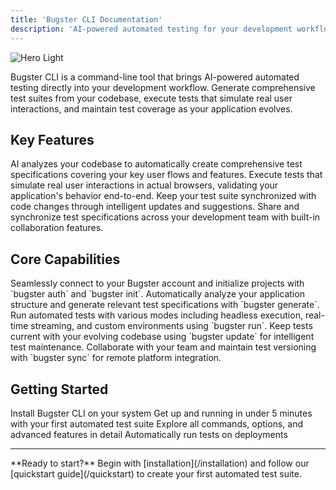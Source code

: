 ```yaml
---
title: 'Bugster CLI Documentation'
description: 'AI-powered automated testing for your development workflow'
---
```


<img
  className="block dark:hidden"
  src="/images/hero-light.svg"
  alt="Hero Light"
/>

Bugster CLI is a command-line tool that brings AI-powered automated testing directly into your development workflow. Generate comprehensive test suites from your codebase, execute tests that simulate real user interactions, and maintain test coverage as your application evolves.

## Key Features

<CardGroup cols={2}>
  <Card title="Intelligent Test Generation" icon="brain">
    AI analyzes your codebase to automatically create comprehensive test specifications covering your key user flows and features.
  </Card>
  
  <Card title="Browser Automation" icon="window">
    Execute tests that simulate real user interactions in actual browsers, validating your application's behavior end-to-end.
  </Card>
  
  <Card title="Continuous Maintenance" icon="refresh">
    Keep your test suite synchronized with code changes through intelligent updates and suggestions.
  </Card>
  
  <Card title="Team Collaboration" icon="users">
    Share and synchronize test specifications across your development team with built-in collaboration features.
  </Card>
</CardGroup>

## Core Capabilities

<AccordionGroup>
  <Accordion icon="key" title="Authentication & Setup">
    Seamlessly connect to your Bugster account and initialize projects with `bugster auth` and `bugster init`.
  </Accordion>
  
  <Accordion icon="magnifying-glass" title="Codebase Analysis">
    Automatically analyze your application structure and generate relevant test specifications with `bugster generate`.
  </Accordion>
  
  <Accordion icon="play" title="Test Execution">
    Run automated tests with various modes including headless execution, real-time streaming, and custom environments using `bugster run`.
  </Accordion>
  
  <Accordion icon="arrows-rotate" title="Test Maintenance">
    Keep tests current with your evolving codebase using `bugster update` for intelligent test maintenance.
  </Accordion>
  
  <Accordion icon="cloud-arrow-up" title="Remote Synchronization">
    Collaborate with your team and maintain test versioning with `bugster sync` for remote platform integration.
  </Accordion>
</AccordionGroup>

## Getting Started

<CardGroup cols={2}>
  <Card title="Installation" icon="download" href="/installation">
    Install Bugster CLI on your system
  </Card>
  
  <Card title="Quick Start" icon="rocket" href="/quickstart">
    Get up and running in under 5 minutes with your first automated test suite
  </Card>
  
  <Card title="CLI Reference" icon="book" href="/cli-usage-reference">
    Explore all commands, options, and advanced features in detail
  </Card>
  
  <Card title="GitHub Integration" icon="github" href="/integrations/github">
    Automatically run tests on deployments
  </Card>
</CardGroup>

---

<Info>
  **Ready to start?** Begin with [installation](/installation) and follow our [quickstart guide](/quickstart) to create your first automated test suite.
</Info> 